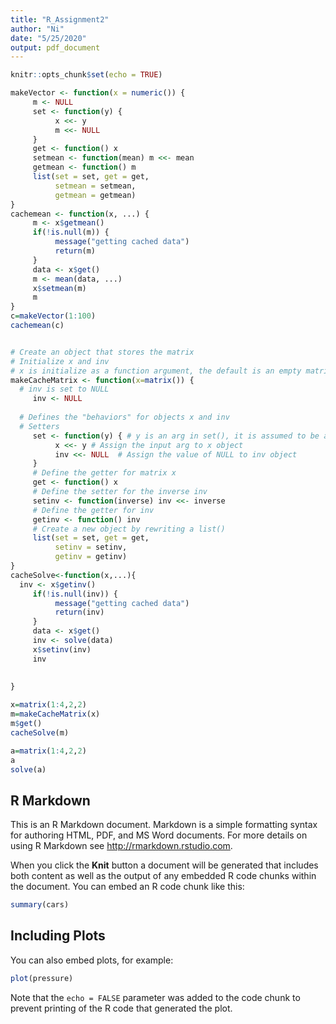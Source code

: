 ```yaml
---
title: "R_Assignment2"
author: "Ni"
date: "5/25/2020"
output: pdf_document
---
```


```r
knitr::opts_chunk$set(echo = TRUE)
```

```r
makeVector <- function(x = numeric()) {
     m <- NULL
     set <- function(y) {
          x <<- y
          m <<- NULL
     }
     get <- function() x
     setmean <- function(mean) m <<- mean
     getmean <- function() m
     list(set = set, get = get,
          setmean = setmean,
          getmean = getmean)
}
cachemean <- function(x, ...) {
     m <- x$getmean()
     if(!is.null(m)) {
          message("getting cached data")
          return(m)
     }
     data <- x$get()
     m <- mean(data, ...)
     x$setmean(m)
     m
}
c=makeVector(1:100)
cachemean(c)



```



```r
# Create an object that stores the matrix
# Initialize x and inv
# x is initialize as a function argument, the default is an empty matrix
makeCacheMatrix <- function(x=matrix()) { 
  # inv is set to NULL
     inv <- NULL
     
  # Defines the "behaviors" for objects x and inv
  # Setters
     set <- function(y) { # y is an arg in set(), it is assumed to be a matrix 
          x <<- y # Assign the input arg to x object
          inv <<- NULL  # Assign the value of NULL to inv object 
     }
     # Define the getter for matrix x
     get <- function() x
     # Define the setter for the inverse inv
     setinv <- function(inverse) inv <<- inverse
     # Define the getter for inv
     getinv <- function() inv
     # Create a new object by rewriting a list()
     list(set = set, get = get,
          setinv = setinv,
          getinv = getinv)
}
cacheSolve<-function(x,...){
  inv <- x$getinv()
     if(!is.null(inv)) {
          message("getting cached data")
          return(inv)
     }
     data <- x$get()
     inv <- solve(data)
     x$setinv(inv)
     inv
     
  
}

x=matrix(1:4,2,2)
m=makeCacheMatrix(x)
m$get()
cacheSolve(m)
```

```r
a=matrix(1:4,2,2)
a
solve(a)
```















## R Markdown

This is an R Markdown document. Markdown is a simple formatting syntax for authoring HTML, PDF, and MS Word documents. For more details on using R Markdown see <http://rmarkdown.rstudio.com>.

When you click the **Knit** button a document will be generated that includes both content as well as the output of any embedded R code chunks within the document. You can embed an R code chunk like this:

```r
summary(cars)
```

## Including Plots

You can also embed plots, for example:

```r
plot(pressure)
```

Note that the `echo = FALSE` parameter was added to the code chunk to prevent printing of the R code that generated the plot.
